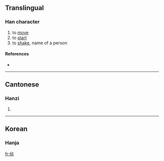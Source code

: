 ==Translingual==

===Han character===
{{Han char|rn=9|rad=人|as=06|sn=8|four=|canj=人卜一火 (OYMF)}}

# to [[move]]
# to [[start]]
# to [[shake]], name of a person

====References====
* {{Han ref|kx=0102.291|hdz=10147.050|uh=3450|ud=13392}}

----

==Cantonese==

===Hanzi===
{{yue-hanzi|jyut=|y=suk1}}

# {{defn|Cantonese}}
----

==Korean==

===Hanja===
{{ko-hanja|hangeul=숙|rv=suk|mr=suk|y=swuk}}

[[fr:㑐]]